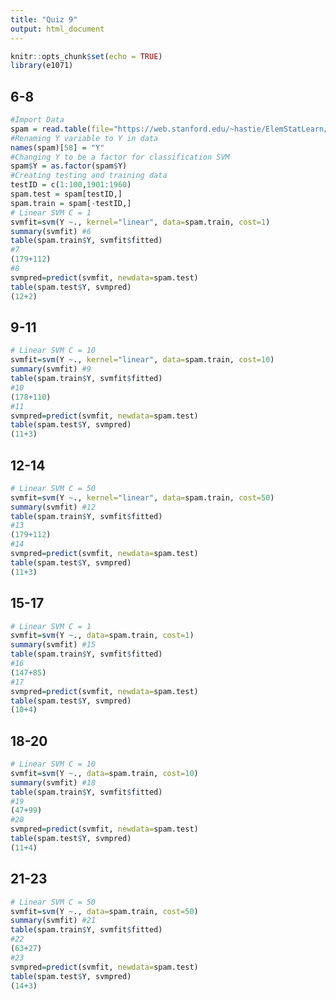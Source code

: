 ```yaml
---
title: "Quiz 9"
output: html_document
---
```


```r
knitr::opts_chunk$set(echo = TRUE)
library(e1071)
```

## 6-8

```r
#Import Data
spam = read.table(file="https://web.stanford.edu/~hastie/ElemStatLearn/datasets/spam.data")
#Renaming Y variable to Y in data
names(spam)[58] = "Y"
#Changing Y to be a factor for classification SVM
spam$Y = as.factor(spam$Y)
#Creating testing and training data
testID = c(1:100,1901:1960)
spam.test = spam[testID,]
spam.train = spam[-testID,]
# Linear SVM C = 1
svmfit=svm(Y ~., kernel="linear", data=spam.train, cost=1)
summary(svmfit) #6
table(spam.train$Y, svmfit$fitted)
#7
(179+112)
#8
svmpred=predict(svmfit, newdata=spam.test)
table(spam.test$Y, svmpred)
(12+2)
```

## 9-11

```r
# Linear SVM C = 10
svmfit=svm(Y ~., kernel="linear", data=spam.train, cost=10)
summary(svmfit) #9
table(spam.train$Y, svmfit$fitted)
#10
(178+110)
#11
svmpred=predict(svmfit, newdata=spam.test)
table(spam.test$Y, svmpred)
(11+3)
```

## 12-14

```r
# Linear SVM C = 50
svmfit=svm(Y ~., kernel="linear", data=spam.train, cost=50)
summary(svmfit) #12
table(spam.train$Y, svmfit$fitted)
#13
(179+112)
#14
svmpred=predict(svmfit, newdata=spam.test)
table(spam.test$Y, svmpred)
(11+3)
```

## 15-17

```r
# Linear SVM C = 1
svmfit=svm(Y ~., data=spam.train, cost=1)
summary(svmfit) #15
table(spam.train$Y, svmfit$fitted)
#16
(147+85)
#17
svmpred=predict(svmfit, newdata=spam.test)
table(spam.test$Y, svmpred)
(10+4)
```

## 18-20

```r
# Linear SVM C = 10
svmfit=svm(Y ~., data=spam.train, cost=10)
summary(svmfit) #18
table(spam.train$Y, svmfit$fitted)
#19
(47+99)
#20
svmpred=predict(svmfit, newdata=spam.test)
table(spam.test$Y, svmpred)
(11+4)
```

## 21-23

```r
# Linear SVM C = 50
svmfit=svm(Y ~., data=spam.train, cost=50)
summary(svmfit) #21
table(spam.train$Y, svmfit$fitted)
#22
(63+27)
#23
svmpred=predict(svmfit, newdata=spam.test)
table(spam.test$Y, svmpred)
(14+3)
```
